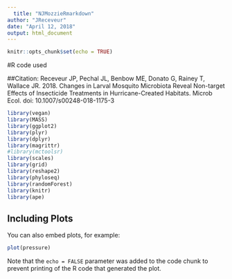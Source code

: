 ```yaml
---
  title: "NJMozzieRmarkdown"
author: "JReceveur"
date: "April 12, 2018"
output: html_document
---
```

  
  ```r
knitr::opts_chunk$set(echo = TRUE)
```

#R code used

##Citation:
Receveur JP, Pechal JL, Benbow ME, Donato G, Rainey T, Wallace JR. 2018. Changes in Larval Mosquito Microbiota Reveal Non-target Effects of Insecticide Treatments in Hurricane-Created Habitats. Microb Ecol. 
doi: 10.1007/s00248-018-1175-3

```r
library(vegan)
library(MASS)
library(ggplot2)
library(plyr)
library(dplyr)
library(magrittr)
#library(mctoolsr)
library(scales)
library(grid)
library(reshape2)
library(phyloseq)
library(randomForest)
library(knitr)
library(ape)
```

## Including Plots

You can also embed plots, for example:
  
  ```r
plot(pressure)
```

Note that the `echo = FALSE` parameter was added to the code chunk to prevent printing of the R code that generated the plot.
